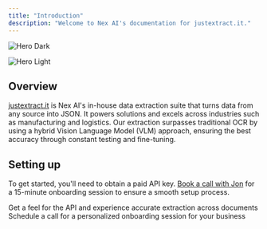 ```yaml
---
title: "Introduction"
description: "Welcome to Nex AI's documentation for justextract.it."
---
```


<img
  alt="Hero Dark"
  src="/images/hero-dark.png"
  classname="hidden dark:block"
/>

<img
  alt="Hero Light"
  src="/images/hero-light.png"
  classname="hidden light:block"
/>

## Overview

[justextract.it](https://justextract.it) is Nex AI's in-house data extraction suite that turns data from any source into JSON. It powers solutions and excels across industries such as manufacturing and logistics. Our extraction surpasses traditional OCR by using a hybrid Vision Language Model (VLM) approach, ensuring the best accuracy through constant testing and fine-tuning.

## Setting up

To get started, you'll need to obtain a paid API key. [Book a call with Jon](https://app.apollo.io/#/meet/jonathan/15-min-onboarding) for a 15-minute onboarding session to ensure a smooth setup process.

<CardGroup cols={2}>
  <Card title="Explore Playground" icon="play" href="https://justextract.it/playground">
    Get a feel for the API and experience accurate extraction across documents
  </Card>

  <Card title="Onboarding Call" icon="phone" href="https://app.apollo.io/#/meet/jonathan/15-min-onboarding">
    Schedule a call for a personalized onboarding session for your business
  </Card>
</CardGroup>
